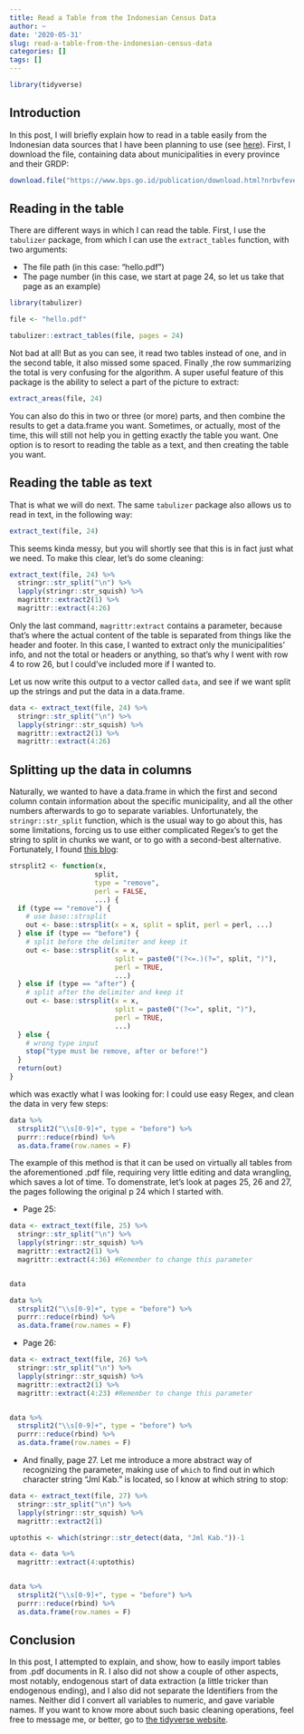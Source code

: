 ```yaml
---
title: Read a Table from the Indonesian Census Data
author: ~
date: '2020-05-31'
slug: read-a-table-from-the-indonesian-census-data
categories: []
tags: []
---
```


```r
library(tidyverse)
```

## Introduction

In this post, I will briefly explain how to read in a table easily from the Indonesian data sources that I have been planning to use (see [here](https://www.bps.go.id/publication/2019/10/04/9812a1c4ea25298004839596/produk-domestik-regional-bruto-kabupaten-kota-di-indonesia-2014-2018.html)). First, I download the file, containing data about municipalities in every province and their GRDP:

```r
download.file("https://www.bps.go.id/publication/download.html?nrbvfeve=OTgxMmExYzRlYTI1Mjk4MDA0ODM5NTk2&xzmn=aHR0cHM6Ly93d3cuYnBzLmdvLmlkL3B1YmxpY2F0aW9uLzIwMTkvMTAvMDQvOTgxMmExYzRlYTI1Mjk4MDA0ODM5NTk2L3Byb2R1ay1kb21lc3Rpay1yZWdpb25hbC1icnV0by1rYWJ1cGF0ZW4ta290YS1kaS1pbmRvbmVzaWEtMjAxNC0yMDE4Lmh0bWw%3D&twoadfnoarfeauf=MjAyMC0wNS0zMSAyMzo0Njo1Ng%3D%3D", destfile = "hello.pdf")

```

## Reading in the table

There are different ways in which I can read the table. First, I use the `tabulizer` package, from which I can use the `extract_tables` function, with two arguments:

- The file path (in this case: "hello.pdf")
- The page number (in this case, we start at page 24, so let us take that page as an example)

```r
library(tabulizer)

file <- "hello.pdf"

tabulizer::extract_tables(file, pages = 24)
```

Not bad at all! But as you can see, it read two tables instead of one, and in the second table, it also missed some spaced. Finally ,the row summarizing the total is very confusing for the algorithm. A super useful feature of this package is the ability to select a part of the picture to extract:

```r
extract_areas(file, 24)

```

You can also do this in two or three (or more) parts, and then combine the results to get a data.frame you want. Sometimes, or actually, most of the time, this will still not help you in getting exactly the table you want. One option is to resort to reading the table as a text, and then creating the table you want. 

## Reading the table as text

That is what we will do next. The same `tabulizer` package also allows us to read in text, in the following way:

```r
extract_text(file, 24)
```

This seems kinda messy, but you will shortly see that this is in fact just what we need. To make this clear, let's do some cleaning:

```r
extract_text(file, 24) %>%
  stringr::str_split("\n") %>%
  lapply(stringr::str_squish) %>%
  magrittr::extract2(1) %>%
  magrittr::extract(4:26) 

```

Only the last command, `magrittr:extract` contains a parameter, because that's where the actual content of the table is separated from things like the header and footer. In this case, I wanted to extract only the municipalities' info, and not the total or headers or anything, so that's why I went with row 4 to row 26, but I could've included more if I wanted to. 

Let us now write this output to a vector called `data`, and see if we want split up the strings and put the data in a data.frame.

```r
data <- extract_text(file, 24) %>%
  stringr::str_split("\n") %>%
  lapply(stringr::str_squish) %>%
  magrittr::extract2(1) %>%
  magrittr::extract(4:26) 

```

## Splitting up the data in columns

Naturally, we wanted to have a data.frame in which the first and second column contain information about the specific municipality, and all the other numbers afterwards to go to separate variables. Unfortunately, the `stringr::str_split` function, which is the usual way to go about this, has some limitations, forcing us to use either complicated Regex's to get the string to split in chunks we want, or to go with a second-best alternative. Fortunately, I found [this blog](https://www.r-bloggers.com/strsplit-but-keeping-the-delimiter/):


```r
strsplit2 <- function(x,
                     split,
                     type = "remove",
                     perl = FALSE,
                     ...) {
  if (type == "remove") {
    # use base::strsplit
    out <- base::strsplit(x = x, split = split, perl = perl, ...)
  } else if (type == "before") {
    # split before the delimiter and keep it
    out <- base::strsplit(x = x,
                          split = paste0("(?<=.)(?=", split, ")"),
                          perl = TRUE,
                          ...)
  } else if (type == "after") {
    # split after the delimiter and keep it
    out <- base::strsplit(x = x,
                          split = paste0("(?<=", split, ")"),
                          perl = TRUE,
                          ...)
  } else {
    # wrong type input
    stop("type must be remove, after or before!")
  }
  return(out)
}


```

which was exactly what I was looking for: I could use easy Regex, and clean the data in very few steps:


```r
data %>%
  strsplit2("\\s[0-9]+", type = "before") %>%
  purrr::reduce(rbind) %>%
  as.data.frame(row.names = F)
```


The example of this method is that it can be used on virtually all tables from the aforementioned .pdf file, requiring very little editing and data wrangling, which saves a lot of time. To domenstrate, let's look at pages 25, 26 and 27, the pages following the original p 24 which I started with. 

- Page 25:

```r
data <- extract_text(file, 25) %>%
  stringr::str_split("\n") %>%
  lapply(stringr::str_squish) %>%
  magrittr::extract2(1) %>%
  magrittr::extract(4:36) #Remember to change this parameter


data
```

```r
data %>%
  strsplit2("\\s[0-9]+", type = "before") %>%
  purrr::reduce(rbind) %>%
  as.data.frame(row.names = F)

```

- Page 26:

```r
data <- extract_text(file, 26) %>%
  stringr::str_split("\n") %>%
  lapply(stringr::str_squish) %>%
  magrittr::extract2(1) %>%
  magrittr::extract(4:23) #Remember to change this parameter


data %>%
  strsplit2("\\s[0-9]+", type = "before") %>%
  purrr::reduce(rbind) %>%
  as.data.frame(row.names = F)

```

- And finally, page 27. Let me introduce a more abstract way of recognizing the parameter, making use of `which` to find out in which character string "Jml Kab." is located, so I know at which string to stop:

```r
data <- extract_text(file, 27) %>%
  stringr::str_split("\n") %>%
  lapply(stringr::str_squish) %>%
  magrittr::extract2(1) 

uptothis <- which(stringr::str_detect(data, "Jml Kab."))-1

data <- data %>%
  magrittr::extract(4:uptothis)


data %>%
  strsplit2("\\s[0-9]+", type = "before") %>%
  purrr::reduce(rbind) %>%
  as.data.frame(row.names = F)


```

## Conclusion

In this post, I attempted to explain, and show, how to easily import tables from .pdf documents in R. I also did not show a couple of other aspects, most notably, endogenous start of data extraction (a little tricker than endogenous ending), and I also did not separate the Identifiers from the names. Neither did I convert all variables to numeric, and gave variable names. If you want to know more about such basic cleaning operations, feel free to message me, or better, go to [the tidyverse website](http://www.tidyverse.org). 
